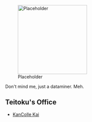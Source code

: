 [[File:Placeholder|thumb|220px]]

Don't mind me, just a dataminer. Meh.

==Teitoku's Office==

* [http://kancolle.wikia.com/wiki/KanColle_Kai KanColle Kai]
